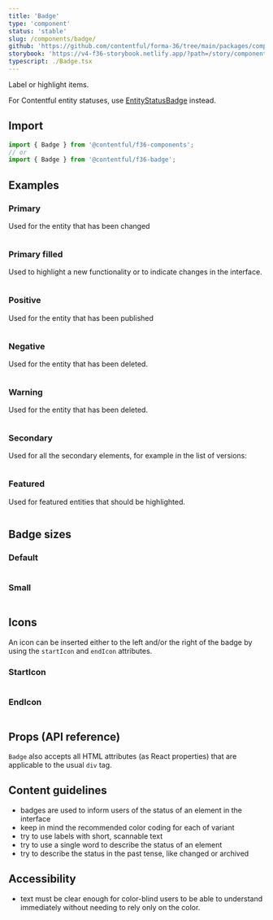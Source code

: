 ```yaml
---
title: 'Badge'
type: 'component'
status: 'stable'
slug: /components/badge/
github: 'https://github.com/contentful/forma-36/tree/main/packages/components/badge'
storybook: 'https://v4-f36-storybook.netlify.app/?path=/story/components-badge--basic'
typescript: ./Badge.tsx
---
```


Label or highlight items.

For Contentful entity statuses, use [EntityStatusBadge](/components/entity-status-badge) instead.

## Import

```js static=true
import { Badge } from '@contentful/f36-components';
// or
import { Badge } from '@contentful/f36-badge';
```

## Examples

### Primary

Used for the entity that has been changed

```tsx file=../../examples/PrimaryBadgeExample.tsx

```

### Primary filled

Used to highlight a new functionality or to indicate changes in the interface.

```tsx file=../../examples/PrimaryFilledBadgeExample.tsx

```

### Positive

Used for the entity that has been published

```tsx file=../../examples/PositiveBadgeExample.tsx

```

### Negative

Used for the entity that has been deleted.

```tsx file=../../examples/NegativeBadgeExample.tsx

```

### Warning

Used for the entity that has been deleted.

```tsx file=../../examples/WarningBadgeExample.tsx

```

### Secondary

Used for all the secondary elements, for example in the list of versions:

```tsx file=../../examples/SecondaryBadgeExample.tsx

```

### Featured

Used for featured entities that should be highlighted.

```tsx file=../../examples/FeaturedBadgeExample.tsx

```

## Badge sizes

### Default

```tsx file=../../examples/DefaultSizeExample.tsx

```

### Small

```tsx file=../../examples/SmallSizeExample.tsx

```

## Icons

An icon can be inserted either to the left and/or the right of the badge by using the `startIcon` and `endIcon` attributes.

### StartIcon

```tsx file=../../examples/StartIconExample.tsx

```

### EndIcon

```tsx file=../../examples/EndIconExample.tsx

```

## Props (API reference)

<PropsTable of="Badge" />

`Badge` also accepts all HTML attributes (as React properties) that are applicable to the usual `div` tag.

## Content guidelines

- badges are used to inform users of the status of an element in the interface
- keep in mind the recommended color coding for each of variant
- try to use labels with short, scannable text
- try to use a single word to describe the status of an element
- try to describe the status in the past tense, like changed or archived

## Accessibility

- text must be clear enough for color-blind users to be able to understand immediately without needing to rely only on the color.
